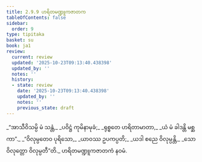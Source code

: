 ```yaml
---
title: 2.9.9 ဟရိတမဏ္ဍူကဇာတက
tableOfContents: false
sidebar:
  order: 9
type: tipitaka
basket: su
book: ja1
review:
  current: review
  updated: '2025-10-23T09:13:40.438398'
  updated_by: ''
  notes: ''
  history:
  - state: review
    date: '2025-10-23T09:13:40.438398'
    updated_by: ''
    notes: ''
    previous_state: draft
---
```



<ReviewStatus review={frontmatter.review} showDetails={true} />

<HypothesisAnnotation frontmatter={frontmatter} />

<DynamicBreadcrumb />

<Division number="177" book="ja1" e="ch" v="22" p="66">

<Paragraph number="626" type="verses" book="ja1">
_“အာသီဝိသမ္ပိ မံ သန္တံ,_  
_ပဝိဋ္ဌံ ကုမိနာမုခံ;_  
_ရုစ္စတေ ဟရိတာမာတာ,_  
_ယံ မံ ခါဒန္တိ မစ္ဆကာ”._  

</Paragraph>

</Division>
<Division number="178" book="ja1" e="ch" v="22" p="66">

<Paragraph number="627" type="verses" book="ja1">
_“ဝိလုမ္ပတေဝ ပုရိသော,_  
_ယာဝဿ ဥပကပ္ပတိ;_  
_ယဒါ စညေ ဝိလုမ္ပန္တိ,_  
_သော ဝိလုတ္တော ဝိလုမ္ပတီ”တိ._  


</Paragraph>
</Division>

<Paragraph number="628" type="center" book="ja1">
ဟရိတမဏ္ဍူကဇာတကံ နဝမံ.
</Paragraph>